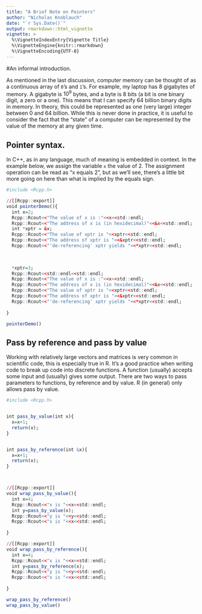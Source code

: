 ```yaml
---
title: "A Brief Note on Pointers"
author: "Nicholas Knoblauch"
date: "`r Sys.Date()`"
output: rmarkdown::html_vignette
vignette: >
  %\VignetteIndexEntry{Vignette Title}
  %\VignetteEngine{knitr::rmarkdown}
  %\VignetteEncoding{UTF-8}
---
```



#An informal introduction.

As mentioned in the last discussion, computer memory can be thought of as a continuous array of `0`'s and `1`'s.  For example, my laptop has 8 gigabytes of memory.  A gigabyte is $10^9$ bytes, and a byte is 8 bits (a bit is one binary digit, a zero or a one).  This means that I can specify 64 billion binary digits in memory.  In theory, this could be represented as one (very large) integer between 0 and 64 billion.  While this is never done in practice, it is useful to consider the fact that  the "state" of a computer can be represented by the value of the memory at any given time.

## Pointer syntax.

In C++, as in any language, much of meaning is embedded in context.  In the example below, we assign the variable `x` the value of 2.  The assignment operation can be read as "x equals 2", but as we'll see, there's a little bit more going on here than what is implied by the equals sign.


```r
#include <Rcpp.h>

//[[Rcpp::export]]
void pointerDemo(){
  int x=2;
  Rcpp::Rcout<<"The value of x is :"<<x<<std::endl;
  Rcpp::Rcout<<"The address of x is (in hexidecimal)"<<&x<<std::endl;
  int *xptr = &x;
  Rcpp::Rcout<<"The value of xptr is "<<xptr<<std::endl;
  Rcpp::Rcout<<"The address of xptr is "<<&xptr<<std::endl;
  Rcpp::Rcout<<"'de-referencing' xptr yields "<<*xptr<<std::endl;

  
  
  *xptr=3;
  Rcpp::Rcout<<std::endl<<std::endl;
  Rcpp::Rcout<<"The value of x is :"<<x<<std::endl;
  Rcpp::Rcout<<"The address of x is (in hexidecimal)"<<&x<<std::endl;
  Rcpp::Rcout<<"The value of xptr is "<<xptr<<std::endl;
  Rcpp::Rcout<<"The address of xptr is "<<&xptr<<std::endl;
  Rcpp::Rcout<<"'de-referencing' xptr yields "<<*xptr<<std::endl;
   
}

```



```r
pointerDemo()
```



## Pass by reference and pass by value

Working with relatively large vectors and matrices is very common in scientific code, this is especially true in R.
It's a good practice when writing code to break up code into discrete functions.  A function (usually) accepts some input and (usually) gives some output.  There are two ways to pass parameters to functions, by reference and by value.  R (in general) only allows pass by value.  

```r

#include <Rcpp.h>


int pass_by_value(int x){
  x=x+1;
  return(x);
}


int pass_by_reference(int &x){
  x=x+1;
  return(x);
}



//[[Rcpp::export]]
void wrap_pass_by_value(){
  int x=4;
  Rcpp::Rcout<<"x is "<<x<<std::endl;
  int y=pass_by_value(x);
  Rcpp::Rcout<<"y is "<<y<<std::endl;
  Rcpp::Rcout<<"x is "<<x<<std::endl;
  
}

//[[Rcpp::export]]
void wrap_pass_by_reference(){
  int x=4;
  Rcpp::Rcout<<"x is "<<x<<std::endl;
  int y=pass_by_reference(x);
  Rcpp::Rcout<<"y is "<<y<<std::endl;
  Rcpp::Rcout<<"x is "<<x<<std::endl;
  
}


```


```r

wrap_pass_by_reference()
wrap_pass_by_value()


```



